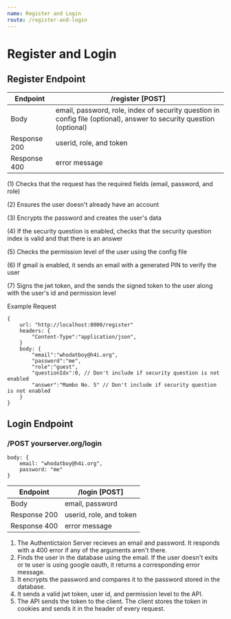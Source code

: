 ```yaml
---
name: Register and Login
route: /register-and-login
---
```


# Register and Login

## Register Endpoint


| Endpoint | /register [POST] |
| ------ | ----------- |
| Body   | email, password, role,  index of security question in config file (optional), answer to security question (optional)  |
| Response 200 | userid, role, and token |
| Response 400 | error message |

(1) Checks that the request has the required fields (email, password, and role) 

(2) Ensures the user doesn't already have an account 

(3) Encrypts the password and creates the user's data

(4) If the security question is enabled, checks that the security question index is valid and that there is an answer

(5) Checks the permission level of the user using the config file

(6) If gmail is enabled, it sends an email with a generated PIN to verify the user

(7) Signs the jwt token, and the sends the signed token to the user along with the user's id and permission level


Example Request 

    { 
        url: "http://localhost:8000/register"
        headers: {
            "Content-Type":"application/json",
        }
        body: {
            "email":"whodatboy@h4i.org",
            "password":"me",
            "role":"guest",
            "questionIdx":0, // Don't include if security question is not enabled
            "answer":"Mambo No. 5" // Don't include if security question is not enabled
        }
    }





## Login Endpoint

### /POST yourserver.org/login

    body: {
        email: "whodatboy@h4i.org",
        password: "me"
    }

| Endpoint | /login [POST] |
| ------ | ----------- |
| Body   | email, password |
| Response 200 | userid, role, and token |
| Response 400 | error message |

1. The Authentictaion Server recieves an email and password.  It responds with a 400 error if any of the arguments aren't there. 
2. Finds the user in the database using the email. If the user doesn't exits or te user is using google oauth, it returns a corresponding error message. 
3. It encrypts the password and compares it to the password stored in the database. 
4. It sends a valid jwt token, user id, and permission level to the API. 
5. The API sends the token to the client. The client stores the token in cookies and sends it in the header of every request. 



